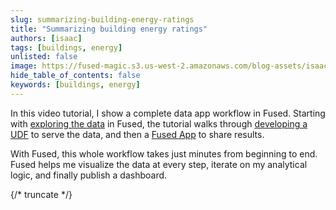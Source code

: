 ```yaml
---
slug: summarizing-building-energy-ratings
title: "Summarizing building energy ratings"
authors: [isaac]
tags: [buildings, energy]
unlisted: false
image: https://fused-magic.s3.us-west-2.amazonaws.com/blog-assets/isaac_app_buildings.png
hide_table_of_contents: false
keywords: [buildings, energy]
---
```


In this video tutorial, I show a complete data app workflow in Fused. Starting with [exploring the data](/workbench/file-explorer/) in Fused, the tutorial walks through [developing a UDF](/core-concepts/write/) to serve the data, and then a [Fused App](/workbench/app-builder/) to share results.

With Fused, this whole workflow takes just minutes from beginning to end. Fused helps me visualize the data at every step, iterate on my analytical logic, and finally publish a dashboard.


<ReactPlayer playsinline={true} className="video__player" playing={false} muted={true} controls height="50vh" url="https://youtu.be/crakOM4Pytg?start=180" width="100%" />

{/* truncate */}
